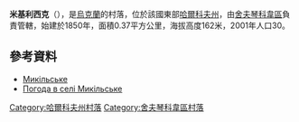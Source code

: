 {{coord|49|47|19|N|37|13|38|E|scale:100000_region:UA|display=title}}

'''米基利西克'''（{{lang-uk|Микільське}}），是[[烏克蘭|烏克蘭]]的村落，位於該國東部[[哈爾科夫州|哈爾科夫州]]，由[[舍夫琴科韋區|舍夫琴科韋區]]負責管轄，始建於1850年，面積0.37平方公里，海拔高度162米，2001年人口30。

==參考資料==
*[http://w1.c1.rada.gov.ua/pls/z7502/A005?rdat1=09.01.2009&rf7571=34204 Микільське]{{dead link|date=2018年4月 |bot=InternetArchiveBot |fix-attempted=yes }}
* [http://weather.in.ua/ua/har'kovskaja/15497 Погода в селі Микільське] {{Wayback|url=http://weather.in.ua/ua/har%27kovskaja/15497 |date=20160323023956 }}

{{DEFAULTSORT:Микільське}}
[[Category:哈爾科夫州村落|Category:哈爾科夫州村落]]
[[Category:舍夫琴科韋區村落|Category:舍夫琴科韋區村落]]


{{Kharkiv-geo-stub}}